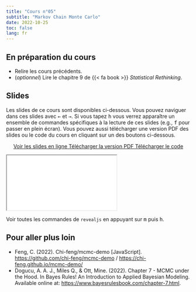 ```yaml
---
title: "Cours n°05"
subtitle: "Markov Chain Monte Carlo"
date: 2022-10-25
toc: false
lang: fr
---
```


## En préparation du cours

- Relire les cours précédents.
- (*optionnel*) Lire le chapitre 9 de {{< fa book >}} *Statistical Rethinking*.

## Slides

Les slides de ce cours sont disponibles ci-dessous. Vous pouvez naviguer dans ces slides avec <kbd>←</kbd> et <kbd>→</kbd>. Si vous tapez <kbd>h</kbd> vous verrez apparaître un ensemble de commandes spécifiques à la lecture de ces slides (e.g., <kbd>f</kbd> pour passer en plein écran). Vous pouvez aussi télécharger une version PDF des slides ou le code du cours en cliquant sur un des boutons ci-dessous.

<p class="buttons" style="text-align:center;"><a class="btn btn-danger" target="_blank" href="../slides/html/cours05.html"><i class="fa-solid fa-arrow-up-right-from-square"></i> Voir les slides en ligne </a> <a class="btn btn-danger" target="_blank" href="../slides/pdf/cours05.pdf" role="button"><i class="fa-solid fa-file-pdf"></i> Télécharger la version PDF </a> <a class="btn btn-danger" target="_blank" href="../slides/code/cours05.R"><i class="fa-solid fa-code"></i> Télécharger le code </a> </p>

<div class="ratio ratio-16x9"> <iframe src="../slides/html/cours05.html"></iframe> </div>

::: {.callout-tip}
Voir toutes les commandes de `revealjs` en appuyant sur <kbd>m</kbd> puis <kbd>h</kbd>.
:::

## Pour aller plus loin

- Feng, C. (2022). Chi-feng/mcmc-demo [JavaScript]. <https://github.com/chi-feng/mcmc-demo> / <https://chi-feng.github.io/mcmc-demo/>
- Dogucu, A. A. J., Miles Q., & Ott, Mine. (2022). Chapter 7 - MCMC under the Hood. In Bayes Rules! An Introduction to Applied Bayesian Modeling. Available online at: <https://www.bayesrulesbook.com/chapter-7.html>.
